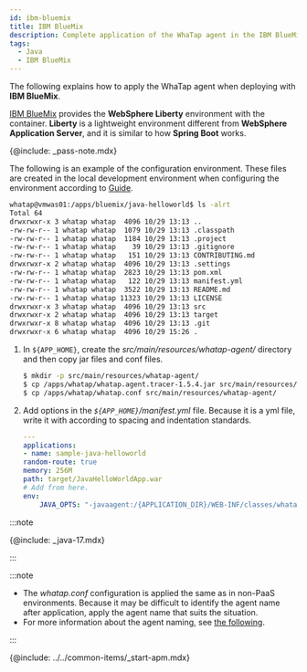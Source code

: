 ```yaml
---
id: ibm-bluemix
title: IBM BlueMix
description: Complete application of the WhaTap agent in the IBM BlueMix environment.
tags:
  - Java
  - IBM BlueMix
---
```


The following explains how to apply the WhaTap agent when deploying with **IBM BlueMix**. 

[IBM BlueMix](https://console.bluemix.net/docs/apps/index.html%E2%80%8B) provides the **WebSphere Liberty** environment with the container. **Liberty** is a lightweight environment different from **WebSphere Application Server**, and it is similar to how **Spring Boot** works.

{@include: _pass-note.mdx}

The following is an example of the configuration environment. These files are created in the local development environment when configuring the environment according to [Guide](https://cloud.ibm.com/docs).

```bash
whatap@vmwas01:/apps/bluemix/java-helloworld$ ls -alrt
Total 64
drwxrwxr-x 3 whatap whatap  4096 10/29 13:13 ..
-rw-rw-r-- 1 whatap whatap  1079 10/29 13:13 .classpath
-rw-rw-r-- 1 whatap whatap  1184 10/29 13:13 .project
-rw-rw-r-- 1 whatap whatap    39 10/29 13:13 .gitignore
-rw-rw-r-- 1 whatap whatap   151 10/29 13:13 CONTRIBUTING.md
drwxrwxr-x 2 whatap whatap  4096 10/29 13:13 .settings
-rw-rw-r-- 1 whatap whatap  2823 10/29 13:13 pom.xml
-rw-rw-r-- 1 whatap whatap   122 10/29 13:13 manifest.yml
-rw-rw-r-- 1 whatap whatap  3522 10/29 13:13 README.md
-rw-rw-r-- 1 whatap whatap 11323 10/29 13:13 LICENSE
drwxrwxr-x 3 whatap whatap  4096 10/29 13:13 src
drwxrwxr-x 2 whatap whatap  4096 10/29 13:13 target
drwxrwxr-x 8 whatap whatap  4096 10/29 13:13 .git
drwxrwxr-x 6 whatap whatap  4096 10/29 15:26 .
```

1.  In `${APP_HOME}`, create the _src/main/resources/whatap-agent/_ directory and then copy jar files and conf files.

    ```bash
    $ mkdir -p src/main/resources/whatap-agent/
    $ cp /apps/whatap/whatap.agent.tracer-1.5.4.jar src/main/resources/whatap-agent/
    $ cp /apps/whatap/whatap.conf src/main/resources/whatap-agent/
    ```

2.  Add options in the _`${APP_HOME}`/manifest.yml_ file. Because it is a yml file, write it with according to spacing and indentation standards.

    ```yaml title=${APP_HOME}/manifest.yml {8-9} showLineNumbers
    ---
    applications:
    - name: sample-java-helloworld
    random-route: true
    memory: 256M
    path: target/JavaHelloWorldApp.war
    # Add from here.
    env:
        JAVA_OPTS: "-javaagent:/{APPLICATION_DIR}/WEB-INF/classes/whatap-agent/whatap.agent-X.Y.Z.jar -Dorg.osgi.framework.bootdelegation=whatap.* "
    ```

:::note

{@include: _java-17.mdx} 

:::

:::note

-   The _whatap.conf_ configuration is applied the same as in non-PaaS environments. Because it may be difficult to identify the agent name after application, apply the agent name that suits the situation.
-   For more information about the agent naming, see [the following](../agent-name).

:::

{@include: ../../common-items/_start-apm.mdx} 
